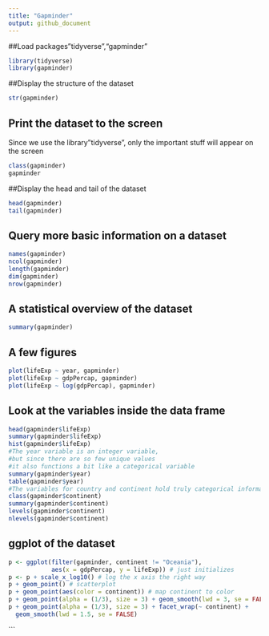 ```yaml
---
title: "Gapminder"
output: github_document 
---
```

##Load packages"tidyverse","gapminder"
```r
library(tidyverse)
library(gapminder)
```
##Display the structure of the dataset
```r
str(gapminder)
```
## Print the dataset to the screen
Since we use the library"tidyverse", only the important stuff will appear on the screen
```r
class(gapminder)
gapminder
```
##Display the head and tail of the dataset
```r
head(gapminder)
tail(gapminder)
```
## Query more basic information on a dataset 
```r
names(gapminder)
ncol(gapminder)
length(gapminder)
dim(gapminder)
nrow(gapminder)
```
## A statistical overview of the dataset
```r
summary(gapminder)
```
## A few figures
```r
plot(lifeExp ~ year, gapminder)
plot(lifeExp ~ gdpPercap, gapminder)
plot(lifeExp ~ log(gdpPercap), gapminder)
```
## Look at the variables inside the data frame
```r
head(gapminder$lifeExp)
summary(gapminder$lifeExp)
hist(gapminder$lifeExp)
#The year variable is an integer variable,
#but since there are so few unique values 
#it also functions a bit like a categorical variable
summary(gapminder$year)
table(gapminder$year)
#The variables for country and continent hold truly categorical information, which is stored as a factor in R.
class(gapminder$continent)
summary(gapminder$continent)
levels(gapminder$continent)
nlevels(gapminder$continent)
```
## ggplot of the dataset
```r
p <- ggplot(filter(gapminder, continent != "Oceania"),
            aes(x = gdpPercap, y = lifeExp)) # just initializes
p <- p + scale_x_log10() # log the x axis the right way
p + geom_point() # scatterplot
p + geom_point(aes(color = continent)) # map continent to color
p + geom_point(alpha = (1/3), size = 3) + geom_smooth(lwd = 3, se = FALSE)
p + geom_point(alpha = (1/3), size = 3) + facet_wrap(~ continent) +
  geom_smooth(lwd = 1.5, se = FALSE)
```
```
